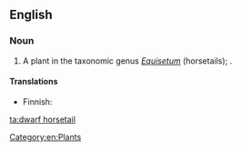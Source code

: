 ==English==

===Noun===
{{en-noun|head=[[dwarf]] [[horsetail]]}}

# A plant in the taxonomic genus ''[[Equisetum]]'' (horsetails); {{taxlink|Equisetum scirpoides|species}}.

====Translations====
{{trans-top|plant}}
* Finnish: {{t|fi|hentokorte}}
{{trans-mid}}
{{trans-bottom}}

[[Category:en:Plants]]

[[ta:dwarf horsetail]]